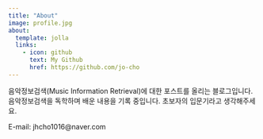 ```yaml
---
title: "About"
image: profile.jpg
about:
  template: jolla
  links:
    - icon: github
      text: My Github
      href: https://github.com/jo-cho
---
```


음악정보검색(Music Information Retrieval)에 대한 포스트를 올리는 블로그입니다. 음악정보검색을 독학하며 배운 내용을 기록 중입니다. 초보자의 입문기라고 생각해주세요.

E-mail: jhcho1016\@naver.com
